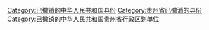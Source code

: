 [[Category:已撤销的中华人民共和国县份|Category:已撤销的中华人民共和国县份]]
[[Category:贵州省已撤消的县份|Category:贵州省已撤消的县份]]
[[Category:已撤销的中华人民共和国贵州省行政区划单位|Category:已撤销的中华人民共和国贵州省行政区划单位]]